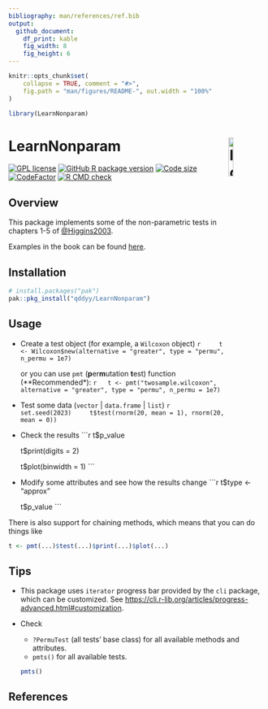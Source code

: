 ```yaml
---
bibliography: man/references/ref.bib
output:
  github_document:
    df_print: kable
    fig_width: 8
    fig_height: 6
---
```


```r
knitr::opts_chunk$set(
    collapse = TRUE, comment = "#>",
    fig.path = "man/figures/README-", out.width = "100%"
)

library(LearnNonparam)
```

# LearnNonparam <img src="man/figures/logo.svg" alt="logo" width="14%" align="right"/>

[![GPL license](https://img.shields.io/github/license/qddyy/LearnNonparam)](https://cran.r-project.org/web/licenses/GPL-2)
[![GitHub R package version](https://img.shields.io/github/r-package/v/qddyy/LearnNonparam)](https://github.com/qddyy/LearnNonparam)
[![Code size](https://img.shields.io/github/languages/code-size/qddyy/LearnNonparam.svg)](https://github.com/qddyy/LearnNonparam)
[![CodeFactor](https://www.codefactor.io/repository/github/qddyy/LearnNonparam/badge)](https://www.codefactor.io/repository/github/qddyy/LearnNonparam)
[![R CMD check](https://github.com/qddyy/LearnNonparam/workflows/R-CMD-check/badge.svg)](https://github.com/qddyy/LearnNonparam/actions)

## Overview

This package implements some of the non-parametric tests in chapters 1-5 of [@Higgins2003](#references).

Examples in the book can be found [here](https://qddyy.github.io/LearnNonparam/articles/examples). 

## Installation

```r
# install.packages("pak")
pak::pkg_install("qddyy/LearnNonparam")
```

## Usage

- Create a test object (for example, a `Wilcoxon` object)
    ```r
    t <- Wilcoxon$new(alternative = "greater", type = "permu", n_permu = 1e7)
    ```

    or you can use `pmt` (**p**er**m**utation **t**est) function (**Recommended*):
    ```r
    t <- pmt("twosample.wilcoxon", alternative = "greater", type = "permu", n_permu = 1e7)
    ```

- Test some data (`vector` | `data.frame` | `list`)
    ```r
    set.seed(2023)
    t$test(rnorm(20, mean = 1), rnorm(20, mean = 0))
    ```

- Check the results
    ```r
    t$p_value

    t$print(digits = 2)

    t$plot(binwidth = 1)
    ```

- Modify some attributes and see how the results change
    ```r
    t$type <- "approx"

    t$p_value
    ```

There is also support for chaining methods, which means that you can do things like

```r
t <- pmt(...)$test(...)$print(...)$plot(...)
```

## Tips

- This package uses `iterator` progress bar provided by the `cli` package, which can be customized. See <https://cli.r-lib.org/articles/progress-advanced.html#customization>. 

- Check
    - `?PermuTest` (all tests' base class) for all available methods and attributes. 
    - `pmts()` for all available tests. 
    ```r
    pmts()
    ```

## References